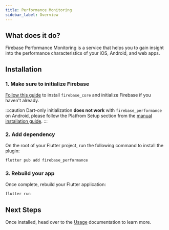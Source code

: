 ```yaml
---
title: Performance Monitoring
sidebar_label: Overview
---
```


## What does it do?

Firebase Performance Monitoring is a service that helps you to gain insight into the performance characteristics of your iOS, Android, and web apps.

<YouTube id="0EHSPFvH7vk" />

## Installation

### 1. Make sure to initialize Firebase

[Follow this guide](../overview.mdx) to install `firebase_core` and initialize Firebase if you haven't already.

:::caution
Dart-only initialization **does not work** with `firebase_performance` on Android,
please follow the Platfrom Setup section from the [manual installation guide](../manual-installation/android.mdx).
:::

### 2. Add dependency

On the root of your Flutter project, run the following command to install the plugin:

```bash {5}
flutter pub add firebase_performance
```

### 3. Rebuild your app

Once complete, rebuild your Flutter application:

```bash
flutter run
```

## Next Steps

Once installed, head over to the [Usage](./usage.mdx) documentation to learn more.
